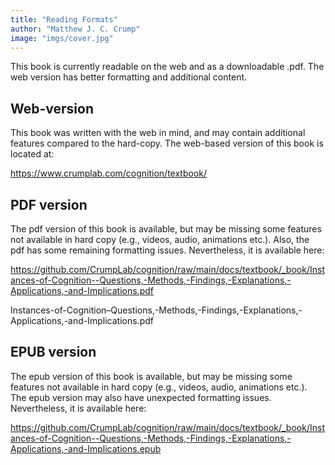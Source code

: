 ```yaml
---
title: "Reading Formats"
author: "Matthew J. C. Crump"
image: "imgs/cover.jpg"
---
```


This book is currently readable on the web and as a downloadable .pdf. The web version has better formatting and additional content.

## Web-version

This book was written with the web in mind, and may contain additional features compared to the hard-copy. The web-based version of this book is located at:

<https://www.crumplab.com/cognition/textbook/>

## PDF version

The pdf version of this book is available, but may be missing some features not available in hard copy (e.g., videos, audio, animations etc.). Also, the pdf has some remaining formatting issues. Nevertheless, it is available here:

<https://github.com/CrumpLab/cognition/raw/main/docs/textbook/_book/Instances-of-Cognition--Questions,-Methods,-Findings,-Explanations,-Applications,-and-Implications.pdf>

Instances-of-Cognition--Questions,-Methods,-Findings,-Explanations,-Applications,-and-Implications.pdf

## EPUB version

The epub version of this book is available, but may be missing some features not available in hard copy (e.g., videos, audio, animations etc.). The epub version may also have unexpected formatting issues. Nevertheless, it is available here:

<https://github.com/CrumpLab/cognition/raw/main/docs/textbook/_book/Instances-of-Cognition--Questions,-Methods,-Findings,-Explanations,-Applications,-and-Implications.epub>
